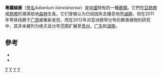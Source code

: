 {{Speciesbox 
| image = 
| status = EX
| status_system = IUCN3.1
| status_ref = {{sfn|China Plant Specialist Group|2004}}
| genus = Adiantum
| species = lianxianense
| authority = [[秦仁昌|Ching]] & [[林尤兴|Y.X.Ling]]
| synonyms =
| range_map = Guangdong in China (+all claims hatched).svg
| range_map_caption = 廣東的位置
}}

'''粵鐵線蕨'''（[[學名|學名]]''Adiantum lianxianense''）是[[中國|中國]]特有的一種[[蕨類|蕨類]]。它們在[[亞熱帶|亞熱帶]]或[[熱帶|熱帶]]的潮濕低地[[森林|森林]]生長。它们曾被认为已经因失去棲息地而[[滅絕|滅絕]]，但在2011年粤铁线蕨于[[广西|广西]]被重新发现，{{sfn|Jiang|Chang|Yuan|Yan|2011}}而在2012年对亚洲狭窄分布的蕨类植物的研究中，其并未被列为绝灭且分布范围扩展至[[贵州|贵州]]，[[广东|广东]]和[[湖南|湖南]]。{{sfn|Ebihara|Fraser-Jenkins|Parris|Zhang|2012|p=100}}

==參考==
{{reflist}}

*{{cite journal |first1=Ri-Hong |last1=Jiang |first2=Yan-Fen |last2=Chang |first3=Hu |last3=Yuan |first4=Yue-Hong |last4=Yan |title=New records for ferns from Guangxi, China |journal=Guihaia |year=2011 |issue=2011-04 |url=http://en.cnki.com.cn/Article_en/CJFDTOTAL-GXZW201104003.htm |ref=harv}}
*{{cite journal |first1=Jin-Mei |last1=Lu |first2=Jun |last2=Wen |first3=Sue |last3=Lutz |first4=Yi-Ping |last4=Wang |first5=De-Zhu |last5=Li |title=Phylogenetic relationships of Chinese ''Adiantum'' based on five plastid markers |year=2012 |journal=Journal of Plant Research |volume=125 |pages=237-249 |doi=10.1007/s10265-011-0441-y |ref=harv}}

{{Taxonbar}}

[[Category:IUCN紅色名錄絕滅物種|Y]]
[[Category:鐵線蕨屬|Y]]
[[Category:中国植物|Y]]
[[Category:拉撒路物种|Y]]
